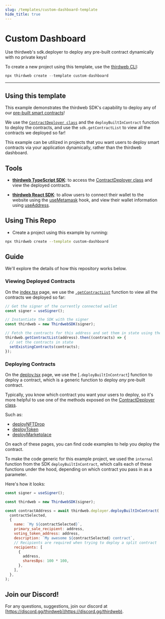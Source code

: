 ```yaml
---
slug: /templates/custom-dashboard-template
hide_title: true
---
```



# Custom Dashboard

Use thirdweb's sdk.deployer to deploy any pre-built contract dynamically with no private keys!

To create a new project using this template, use the [thirdweb CLI](/thirdweb-cli):

```jsx
npx thirdweb create --template custom-dashboard
```

<div
  style={{
    display: "flex",
    flexDirection: "row",
    gap: "2%",
    marginBottom: 32,
    width: "100%",
    alignItems: "center",
    justifyContent: "center",
    marginTop: 16,
  }}
>
  <DemoButton
    link="https://custom-dashboard.thirdweb-example.com"
    name="custom-dashboard"
  />
  <ViewCodeButton
    link="https://github.com/thirdweb-example/custom-dashboard"
    name="custom-dashboard"
  />
</div>

---

## Using this template

This example demonstrates the thirdweb SDK's capability to deploy any of our [pre-built smart contracts](https://portal.thirdweb.com/pre-built-contracts)!

We use the [`ContractDeployer class`](https://portal.thirdweb.com/typescript/sdk.contractdeployer) and the `deployBuiltInContract` function to deploy the contracts, and use the `sdk.getContractList` to view all the contracts we deployed so far!

This example can be utilized in projects that you want users to deploy smart contracts via your application dynamically, rather than the thirdweb dashboard.

## Tools

- [**thirdweb TypeScript SDK**](https://portal.thirdweb.com/typescript/): to access the [ContractDeployer class](https://portal.thirdweb.com/typescript/sdk.contractdeployer) and view the deployed contracts.

- [**thirdweb React SDK**](https://portal.thirdweb.com/react/): to allow users to connect their wallet to the website using the [useMetamask](https://portal.thirdweb.com/react/react.usemetamask) hook, and view their wallet information using [useAddress](https://portal.thirdweb.com/react/react.useaddress).

## Using This Repo

- Create a project using this example by running:

```bash
npx thirdweb create --template custom-dashboard
```

## Guide

We'll explore the details of how this repository works below.

### Viewing Deployed Contracts

On the [index.tsx](https://github.com/thirdweb-example/custom-dashboard/blob/main/pages/index.tsx) page, we use the [`.getContractList`](https://portal.thirdweb.com/typescript/sdk.thirdwebsdk.getcontractlist#thirdwebsdkgetcontractlist-method) function to view all the contracts we deployed so far:

```jsx
// Get the signer of the currently connected wallet
const signer = useSigner();

// Instantiate the SDK with the signer
const thirdweb = new ThirdwebSDK(signer);

// Fetch the contracts for this address and set them in state using the SDK
thirdweb.getContractList(address).then((contracts) => {
  // set the contracts in state
  setExistingContracts(contracts);
});
```

### Deploying Contracts

On the [deploy.tsx](https://github.com/thirdweb-example/custom-dashboard/blob/main/pages/deploy.tsx) page, we use the [`.deployBuiltInContract`] function to deploy a contract, which is a generic function to deploy _any_ pre-built contract.

Typically, you know which contract you want your users to deploy, so it's more helpful to use one of the methods exposed on the [ContractDeployer class](https://portal.thirdweb.com/typescript/sdk.contractdeployer#contractdeployer-class).

Such as:

- [deployNFTDrop](https://portal.thirdweb.com/typescript/sdk.contractdeployer.deploynftdrop)
- [deployToken](https://portal.thirdweb.com/typescript/sdk.contractdeployer.deploytoken)
- [deployMarketplace](https://portal.thirdweb.com/typescript/sdk.contractdeployer.deploymarketplace)

On each of these pages, you can find code examples to help you deploy the contract.

To make the code generic for this example project, we used the `internal` function from the SDK `deployBuiltInContract`, which calls each of these functions under the hood, depending on which contract you pass in as a parameter.

Here's how it looks:

```jsx
const signer = useSigner();

const thirdweb = new ThirdwebSDK(signer);

const contractAddress = await thirdweb.deployer.deployBuiltInContract(
  contractSelected,
  {
    name: `My ${contractSelected}`,
    primary_sale_recipient: address,
    voting_token_address: address,
    description: `My awesome ${contractSelected} contract`,
    // Recipients are required when trying to deploy a split contract
    recipients: [
      {
        address,
        sharesBps: 100 * 100,
      },
    ],
  },
);
```

## Join our Discord!

For any questions, suggestions, join our discord at [https://discord.gg/thirdweb](https://discord.gg/thirdweb).
